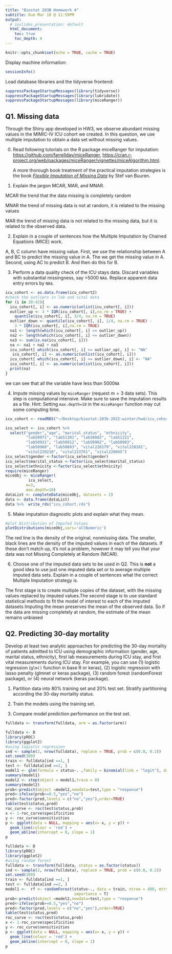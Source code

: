 ```yaml
---
title: "Biostat 203B Homework 4"
subtitle: Due Mar 18 @ 11:59PM
output:
  # ioslides_presentation: default
  html_document:
    toc: true
    toc_depth: 4
---
```


```r
knitr::opts_chunk$set(echo = TRUE, cache = TRUE)
```

Display machine information:
```r
sessionInfo()
```
Load database libraries and the tidyverse frontend:
```r
suppressPackageStartupMessages(library(tidyverse))
suppressPackageStartupMessages(library(lubridate))
suppressPackageStartupMessages(library(miceRanger))
```

## Q1. Missing data

Through the Shiny app developed in HW3, we observe abundant missing values in the MIMIC-IV ICU cohort we created. In this question, we use multiple imputation to obtain a data set without missing values.

0. Read following tutorials on the R package miceRanger for imputation: <https://github.com/farrellday/miceRanger>, <https://cran.r-project.org/web/packages/miceRanger/vignettes/miceAlgorithm.html>.

    A more thorough book treatment of the practical imputation strategies is the book [*_Flexible Imputation of Missing Data_*](https://stefvanbuuren.name/fimd/) by Stef van Buuren. 


1. Explain the jargon MCAR, MAR, and MNAR.

MCAR the trend that the data missing is completely random

MNAR the trend of missing data is not at random, it is related to the missing values

MAR the trend of missing data is not related to the missing data, but it is related to the observed data.

2. Explain in a couple of sentences how the Multiple Imputation by Chained Equations (MICE) work.

A, B, C column have missing value. First, we use the relationship between A and BC to predict the missing value in A. The we get the missing value in A. Second, using AC to predict B. And then do this for B. 

3. Perform a data quality check of the ICU stays data. Discard variables with substantial missingness, say >5000 `NA`s. Replace apparent data entry errors by `NA`s.

```r
icu_cohort <- as.data.frame(icu_cohort2)
#check the outliers in lab and vital data
for (i in 28:42){
  icu_cohort[, i] <- as.numeric(unlist(icu_cohort[, i]))
  outlier_up <- 3 * IQR(icu_cohort[, i],na.rm = TRUE) + 
    quantile(icu_cohort[, i], 3/4, na.rm = TRUE)
  outlier_down <- quantile(icu_cohort[, i], 1/4, na.rm = TRUE) - 
    3 * IQR(icu_cohort[, i],na.rm = TRUE) 
  na1 <- length(which(icu_cohort[, i] >= outlier_up))
  na2 <- length(which(icu_cohort[, i] <= outlier_down))
  na3 <- sum(is.na(icu_cohort[, i])) 
  na <- na1 + na2 + na3
  icu_cohort[ which(icu_cohort[, i] >= outlier_up), i] <- "NA"
   icu_cohort[, i] <- as.numeric(unlist(icu_cohort[, i]))
  icu_cohort[ which(icu_cohort[, i] <= outlier_down), i] <- "NA"
  icu_cohort[, i] <- as.numeric(unlist(icu_cohort[, i]))
  print(na) 
}
```

we can see that all the variable have less than 5000`NA`

4. Impute missing values by `miceRanger` (request $m=3$ data sets). This step is computational intensive. Make sure to save the imputation results as a file. Hint: Setting `max.depth=10` in the `miceRanger` function may cut some computing time.

```r
icu_cohort <- readRDS("~/Desktop/biostat-203b-2022-winter/hw4/icu_cohort.rds")
```


```r
icu_select <- icu_cohort %>% 
  select("gender","age", "marital_status", "ethnicity",
         "lab50971", "lab51301", "lab50882", "lab51221",
         "lab50931", "lab50912", "lab50902", "lab50983",
         "lab50960", "lab50893", "vital220179", "vital220181",
         "vital220210", "vital223761", "vital220045")
icu_select$gender <-factor(icu_select$gender)
icu_select$marital_status <-factor(icu_select$marital_status)
icu_select$ethnicity <-factor(icu_select$ethnicity)
require(miceRanger)
miceObj <- miceRanger(
          icu_select,
         m=3,
         max.depth=10)
dataList <- completeData(miceObj, datasets = 2)
data <- data.frame(dataList)
data %>%  write_rds("icu_cohort.rds")
```

5. Make imputation diagnostic plots and explain what they mean.

```r
#plot Distribution of Imputed Values
plotDistributions(miceObj,vars='allNumeric')
```

The red line is the density of the original, nonmissing data. The smaller, black lines are the density of the imputed values in each of the datasets. If these don’t match up, it’s not a problem, however it may tell you that your data was not Missing Completely at Random (MCAR).


6. Choose one of the imputed data sets to be used in Q2. This is **not** a good idea to use just one imputed data set or to average multiple imputed data sets. Explain in a couple of sentences what the correct Multiple Imputation strategy is.

The first stage is to create multiple copies of the dataset, with the missing values replaced by imputed values.The second stage is to use standard statistical methods to fit the model of interest to each of the imputed datasets
Imputing the mean preserves the mean of the observed data. So if the data are missing completely at random, the estimate of the mean remains unbiased

## Q2. Predicting 30-day mortality

Develop at least two analytic approaches for predicting the 30-day mortality of patients admitted to ICU using demographic information (gender, age, marital status, ethnicity), first lab measurements during ICU stay, and first vital measurements during ICU stay. For example, you can use (1) logistic regression (`glm()` function in base R or keras), (2) logistic regression with lasso penalty (glmnet or keras package), (3) random forest (randomForest package), or (4) neural network (keras package).

1. Partition data into 80% training set and 20% test set. Stratify partitioning according the 30-day mortality status.

2. Train the models using the training set.

3. Compare model prediction performance on the test set.

```r
fulldata <- transform(fulldata, arm = as.factor(arm))

fulldata <- D
library(pROC)
library(ggplot2)
#using logistic regression
ind <- sample(2, nrow(fulldata), replace = TRUE, prob = c(0.8, 0.2))
set.seed(100)
train <- fulldata[ind ==1, ]
test <- fulldata[ind ==2, ]
model1 <- glm(formula = status~. ,family = binomial(link = "logit"), data = train)
summary(model1)
model2 <- step(object = model1,trace = 0)
summary(model2)
prob<-predict(object =model2,newdata=test,type = "response")
pred<-ifelse(prob>=0.5,"yes","no")
pred<-factor(pred,levels = c("no","yes"),order=TRUE)
table(test$status,pred)
roc_curve <- roc(test$status,prob)
x <- 1-roc_curve$specificities
y <- roc_curve$sensitivities
p <- ggplot(data = NULL, mapping = aes(x= x, y = y)) +
  geom_line(colour = 'red') +
  geom_abline(intercept = 0, slope = 1)
p
```

```r
fulldata <- D
library(pROC)
library(ggplot2)
#using random forest
fulldata <- transform(fulldata, status = as.factor(status))
ind <- sample(2, nrow(fulldata), replace = TRUE, prob = c(0.8, 0.2))
set.seed(100)
train <- fulldata[ind ==1, ]
test <- fulldata[ind ==2, ]
model1 <-  rf <- randomForest(status~., data = train, ntree = 400, mtry = 2,
                              importance = T)
prob<-predict(object =model2,newdata=test,type = "response")
pred<-ifelse(prob>=0.5,"yes","no")
pred<-factor(pred,levels = c("no","yes"),order=TRUE)
table(test$status,pred)
roc_curve <- roc(test$status,prob)
x <- 1-roc_curve$specificities
y <- roc_curve$sensitivities
p <- ggplot(data = NULL, mapping = aes(x= x, y = y)) +
  geom_line(colour = 'red') +
  geom_abline(intercept = 0, slope = 1)
p
```






